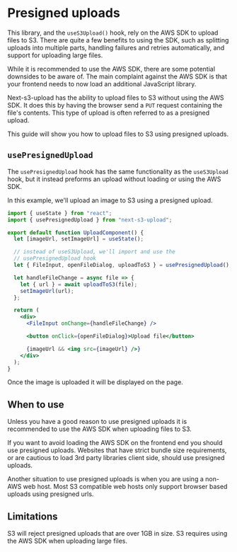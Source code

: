 # Presigned uploads

This library, and the `useS3Upload()` hook, rely on the AWS SDK to upload files to S3. There are quite a few benefits to using the SDK, such as splitting uploads into multiple parts, handling failures and retries automatically, and support for uploading large files.

While it is recommended to use the AWS SDK, there are some potential downsides to be aware of. The main complaint against the AWS SDK is that your frontend needs to now load an additional JavaScript library.

Next-s3-upload has the ability to upload files to S3 without using the AWS SDK. It does this by having the browser send a `PUT` request containing the file's contents. This type of upload is often referred to as a presigned upload.

This guide will show you how to upload files to S3 using presigned uploads.

## `usePresignedUpload`

The `usePresignedUpload` hook has the same functionality as the `useS3Upload` hook, but it instead preforms an upload without loading or using the AWS SDK.

In this example, we'll upload an image to S3 using a presigned upload.

```jsx
import { useState } from "react";
import { usePresignedUpload } from "next-s3-upload";

export default function UploadComponent() {
  let [imageUrl, setImageUrl] = useState();

  // instead of useS3Upload, we'll import and use the
  // usePresignedUpload hook
  let { FileInput, openFileDialog, uploadToS3 } = usePresignedUpload();

  let handleFileChange = async file => {
    let { url } = await uploadToS3(file);
    setImageUrl(url);
  };

  return (
    <div>
      <FileInput onChange={handleFileChange} />

      <button onClick={openFileDialog}>Upload file</button>

      {imageUrl && <img src={imageUrl} />}
    </div>
  );
}
```

Once the image is uploaded it will be displayed on the page.

## When to use

Unless you have a good reason to use presigned uploads it is recommended to use the AWS SDK when uploading files to S3.

If you want to avoid loading the AWS SDK on the frontend end you should use presigned uploads. Websites that have strict bundle size requirements, or are cautious to load 3rd party libraries client side, should use presigned uploads.

Another situation to use presigned uploads is when you are using a non-AWS web host. Most S3 compatible web hosts only support browser based uploads using presigned urls.

## Limitations

S3 will reject presigned uploads that are over 1GB in size. S3 requires using the AWS SDK when uploading large files.
